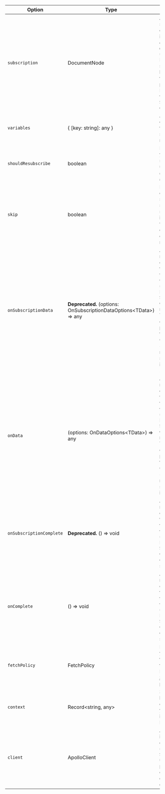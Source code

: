 | Option | Type | Description |
| - | - | - |
| `subscription` | DocumentNode | A GraphQL subscription document parsed into an AST by `graphql-tag`. **Optional** for the `useSubscription` Hook since the subscription can be passed in as the first parameter to the Hook. **Required** for the `Subscription` component. |
| `variables` | { [key: string]: any } | An object containing all of the variables your subscription needs to execute |
| `shouldResubscribe` | boolean | Determines if your subscription should be unsubscribed and subscribed again |
| `skip` | boolean | Determines if the current subscription should be skipped. Useful if, for example, variables depend on previous queries and are not ready yet. |
| `onSubscriptionData` | **Deprecated.** (options: OnSubscriptionDataOptions&lt;TData&gt;) => any | Allows the registration of a callback function, that will be triggered each time the `useSubscription` Hook / `Subscription` component receives data. The callback `options` object param consists of the current Apollo Client instance in `client`, and the received subscription data in `subscriptionData`. |
| `onData` | (options: OnDataOptions&lt;TData&gt;) => any | Allows the registration of a callback function, that will be triggered each time the `useSubscription` Hook / `Subscription` component receives data. The callback `options` object param consists of the current Apollo Client instance in `client`, and the received subscription data in `data`. |
| `onSubscriptionComplete` | **Deprecated.** () => void | Allows the registration of a callback function, that will be triggered when the `useSubscription` Hook / `Subscription` component completes the subscription. |
| `onComplete` | () => void | Allows the registration of a callback function, that will be triggered each time the `useSubscription` Hook / `Subscription` component completes the subscription. |
| `fetchPolicy` | FetchPolicy | How you want your component to interact with the Apollo cache. For details, see [Setting a fetch policy](/react/data/queries/#setting-a-fetch-policy). |
| `context` | Record&lt;string, any&gt; | Shared context between your component and your network interface (Apollo Link). |
| `client` | ApolloClient | An `ApolloClient` instance. By default `useSubscription` / `Subscription` uses the client passed down via context, but a different client can be passed in. |
